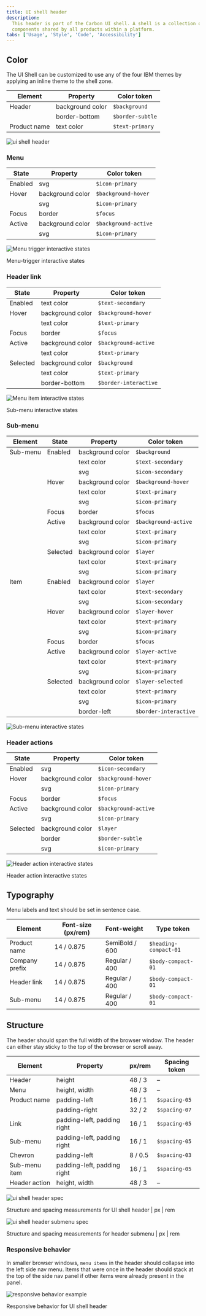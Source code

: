 ```yaml
---
title: UI shell header
description:
  This header is part of the Carbon UI shell. A shell is a collection of
  components shared by all products within a platform.
tabs: ['Usage', 'Style', 'Code', 'Accessibility']
---
```


## Color

The UI Shell can be customized to use any of the four IBM themes by applying an
inline theme to the shell zone.

| Element      | Property         | Color token      |
| ------------ | ---------------- | ---------------- |
| Header       | background color | `$background`    |
|              | border-bottom    | `$border-subtle` |
| Product name | text color       | `$text-primary`  |

![ui shell header](images/header-style-1.png)

### Menu

| State   | Property         | Color token          |
| ------- | ---------------- | -------------------- |
| Enabled | svg              | `$icon-primary`      |
| Hover   | background color | `$background-hover`  |
|         | svg              | `$icon-primary`      |
| Focus   | border           | `$focus`             |
| Active  | background color | `$background-active` |
|         | svg              | `$icon-primary`      |

<Row>
<Column colLg={8}>

![Menu trigger interactive states](images/header-style-5.png)

<Caption>Menu-trigger interactive states</Caption>

</Column>
</Row>

### Header link

| State    | Property         | Color token           |
| -------- | ---------------- | --------------------- |
| Enabled  | text color       | `$text-secondary`     |
| Hover    | background color | `$background-hover`   |
|          | text color       | `$text-primary`       |
| Focus    | border           | `$focus`              |
| Active   | background color | `$background-active`  |
|          | text color       | `$text-primary`       |
| Selected | background color | `$background`         |
|          | text color       | `$text-primary`       |
|          | border-bottom    | `$border-interactive` |

<Row>
<Column colLg={8}>

![Menu item interactive states](images/header-style-6.png)

<Caption>Sub-menu interactive states</Caption>

</Column>
</Row>

### Sub-menu

| Element  | State    | Property         | Color token           |
| -------- | -------- | ---------------- | --------------------- |
| Sub-menu | Enabled  | background color | `$background`         |
|          |          | text color       | `$text-secondary`     |
|          |          | svg              | `$icon-secondary`     |
|          | Hover    | background color | `$background-hover`   |
|          |          | text color       | `$text-primary`       |
|          |          | svg              | `$icon-primary`       |
|          | Focus    | border           | `$focus`              |
|          | Active   | background color | `$background-active`  |
|          |          | text color       | `$text-primary`       |
|          |          | svg              | `$icon-primary`       |
|          | Selected | background color | `$layer`              |
|          |          | text color       | `$text-primary`       |
|          |          | svg              | `$icon-primary`       |
| Item     | Enabled  | background color | `$layer`              |
|          |          | text color       | `$text-secondary`     |
|          |          | svg              | `$icon-secondary`     |
|          | Hover    | background color | `$layer-hover`        |
|          |          | text color       | `$text-primary`       |
|          |          | svg              | `$icon-primary`       |
|          | Focus    | border           | `$focus`              |
|          | Active   | background color | `$layer-active`       |
|          |          | text color       | `$text-primary`       |
|          |          | svg              | `$icon-primary`       |
|          | Selected | background color | `$layer-selected`     |
|          |          | text color       | `$text-primary`       |
|          |          | svg              | `$icon-primary`       |
|          |          | border-left      | `$border-interactive` |

![Sub-menu interactive states](images/header-style-7.png)

<Caption></Caption>

### Header actions

| State    | Property         | Color token          |
| -------- | ---------------- | -------------------- |
| Enabled  | svg              | `$icon-secondary`    |
| Hover    | background color | `$background-hover`  |
|          | svg              | `$icon-primary`      |
| Focus    | border           | `$focus`             |
| Active   | background color | `$background-active` |
|          | svg              | `$icon-primary`      |
| Selected | background color | `$layer`             |
|          | border           | `$border-subtle`     |
|          | svg              | `$icon-primary`      |

<Row>
<Column colLg={8}>

![Header action interactive states](images/header-style-8.png)

<Caption>Header action interactive states</Caption>

</Column>
</Row>

## Typography

Menu labels and text should be set in sentence case.

| Element        | Font-size (px/rem) | Font-weight    | Type token            |
| -------------- | ------------------ | -------------- | --------------------- |
| Product name   | 14 / 0.875         | SemiBold / 600 | `$heading-compact-01` |
| Company prefix | 14 / 0.875         | Regular / 400  | `$body-compact-01`    |
| Header link    | 14 / 0.875         | Regular / 400  | `$body-compact-01`    |
| Sub-menu       | 14 / 0.875         | Regular / 400  | `$body-compact-01`    |

## Structure

The header should span the full width of the browser window. The header can
either stay sticky to the top of the browser or scroll away.

| Element       | Property                    | px/rem  | Spacing token |
| ------------- | --------------------------- | ------- | ------------- |
| Header        | height                      | 48 / 3  | –             |
| Menu          | height, width               | 48 / 3  | –             |
| Product name  | padding-left                | 16 / 1  | `$spacing-05` |
|               | padding-right               | 32 / 2  | `$spacing-07` |
| Link          | padding-left, padding right | 16 / 1  | `$spacing-05` |
| Sub-menu      | padding-left, padding right | 16 / 1  | `$spacing-05` |
| Chevron       | padding-left                | 8 / 0.5 | `$spacing-03` |
| Sub-menu item | padding-left, padding right | 16 / 1  | `$spacing-05` |
| Header action | height, width               | 48 / 3  | –             |

![ui shell header spec](images/header-style-2.png)

<Caption fullwidth>
  Structure and spacing measurements for UI shell header | px | rem
</Caption>

![ui shell header submenu spec](images/header-style-3.png)

<Caption fullwidth>
  Structure and spacing measurements for header submenu | px | rem
</Caption>

### Responsive behavior

In smaller browser windows, `menu items` in the header should collapse into the
left side nav menu. Items that were once in the header should stack at the top
of the side nav panel if other items were already present in the panel.

![responsive behavior example](images/header-style-4.png)

<Caption>Responsive behavior for UI shell header</Caption>
